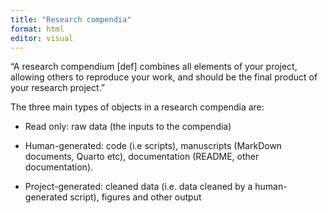 ```yaml
---
title: "Research compendia"
format: html
editor: visual
---
```


"A research compendium [def] combines all elements of your project, 
allowing others to reproduce your work, and should be the final product 
of your research project."

The three main types of objects in a research compendia are:

- Read only: raw data (the inputs to the compendia)

- Human-generated: code (i.e scripts), manuscripts (MarkDown documents, 
Quarto etc), documentation (README, other documentation).

- Project-generated: cleaned data (i.e. data cleaned by a human-generated
script), figures and other output

